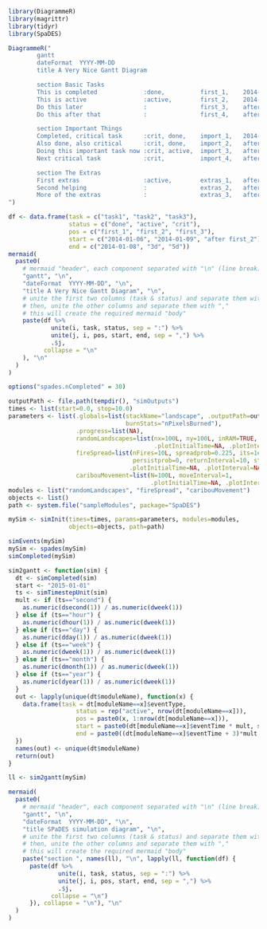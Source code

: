 ```r
library(DiagrammeR)
library(magrittr)
library(tidyr)
library(SpaDES)
```

```r
DiagrammeR("
        gantt
        dateFormat  YYYY-MM-DD
        title A Very Nice Gantt Diagram

        section Basic Tasks
        This is completed             :done,          first_1,    2014-01-06, 2014-01-08
        This is active                :active,        first_2,    2014-01-09, 3d
        Do this later                 :               first_3,    after first_2, 5d
        Do this after that            :               first_4,    after first_3, 5d

        section Important Things
        Completed, critical task      :crit, done,    import_1,   2014-01-06,24h
        Also done, also critical      :crit, done,    import_2,   after import_1, 2d
        Doing this important task now :crit, active,  import_3,   after import_2, 3d
        Next critical task            :crit,          import_4,   after import_3, 5d

        section The Extras
        First extras                  :active,        extras_1,   after import_4,  3d
        Second helping                :               extras_2,   after extras_1, 20h
        More of the extras            :               extras_3,   after extras_1, 48h
")
```

```r
df <- data.frame(task = c("task1", "task2", "task3"),
                 status = c("done", "active", "crit"),
                 pos = c("first_1", "first_2", "first_3"),
                 start = c("2014-01-06", "2014-01-09", "after first_2"),
                 end = c("2014-01-08", "3d", "5d"))
mermaid(
  paste0(
    # mermaid "header", each component separated with "\n" (line break)
    "gantt", "\n",
    "dateFormat  YYYY-MM-DD", "\n",
    "title A Very Nice Gantt Diagram", "\n",
    # unite the first two columns (task & status) and separate them with ":"
    # then, unite the other columns and separate them with ","
    # this will create the required mermaid "body"
    paste(df %>%
            unite(i, task, status, sep = ":") %>%
            unite(j, i, pos, start, end, sep = ",") %>%
            .$j,
          collapse = "\n"
    ), "\n"
  )
)
```

```r
options("spades.nCompleted" = 30)

outputPath <- file.path(tempdir(), "simOutputs")
times <- list(start=0.0, stop=10.0)
parameters <- list(.globals=list(stackName="landscape", .outputPath=outputPath,
                                 burnStats="nPixelsBurned"),
                   .progress=list(NA),
                   randomLandscapes=list(nx=100L, ny=100L, inRAM=TRUE,
                                         .plotInitialTime=NA, .plotInterval=NA),
                   fireSpread=list(nFires=10L, spreadprob=0.225, its=1e6,
                                   persistprob=0, returnInterval=10, startTime=0,
                                  .plotInitialTime=NA, .plotInterval=NA),
                   caribouMovement=list(N=100L, moveInterval=1,
                                        .plotInitialTime=NA, .plotInterval=NA))
modules <- list("randomLandscapes", "fireSpread", "caribouMovement")
objects <- list()
path <- system.file("sampleModules", package="SpaDES")

mySim <- simInit(times=times, params=parameters, modules=modules,
                 objects=objects, path=path)

simEvents(mySim)
mySim <- spades(mySim)
simCompleted(mySim)
```

```r
sim2gantt <- function(sim) {
  dt <- simCompleted(sim)
  start <- "2015-01-01"
  ts <- simTimestepUnit(sim)
  mult <- if (ts=="second") {
    as.numeric(dsecond(1)) / as.numeric(dweek(1))
  } else if (ts=="hour") {
    as.numeric(dhour(1)) / as.numeric(dweek(1))
  } else if (ts=="day") {
    as.numeric(dday(1)) / as.numeric(dweek(1))
  } else if (ts=="week") {
    as.numeric(dweek(1)) / as.numeric(dweek(1))
  } else if (ts=="month") {
    as.numeric(dmonth(1)) / as.numeric(dweek(1))
  } else if (ts=="year") {
    as.numeric(dyear(1)) / as.numeric(dweek(1))
  }
  out <- lapply(unique(dt$moduleName), function(x) {
    data.frame(task = dt[moduleName==x]$eventType,
                   status = rep("active", nrow(dt[moduleName==x])),
                   pos = paste0(x, 1:nrow(dt[moduleName==x])),
                   start = paste0(dt[moduleName==x]$eventTime * mult, strtrim(ts, 1)),
                   end = paste0((dt[moduleName==x]$eventTime + 3)*mult, strtrim(ts, 1)))
  })
  names(out) <- unique(dt$moduleName)
  return(out)
}

ll <- sim2gantt(mySim)

mermaid(
  paste0(
    # mermaid "header", each component separated with "\n" (line break)
    "gantt", "\n",
    "dateFormat  YYYY-MM-DD", "\n",
    "title SPaDES simulation diagram", "\n",
    # unite the first two columns (task & status) and separate them with ":"
    # then, unite the other columns and separate them with ","
    # this will create the required mermaid "body"
    paste("section ", names(ll), "\n", lapply(ll, function(df) {
      paste(df %>%
              unite(i, task, status, sep = ":") %>%
              unite(j, i, pos, start, end, sep = ",") %>%
              .$j,
            collapse = "\n")
      }), collapse = "\n"), "\n"
  )
)
```
